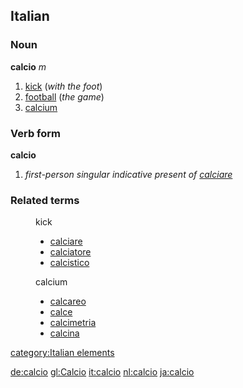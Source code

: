 ==Italian==
===Noun===
'''calcio''' ''m''

#[[kick]] (''with the foot'')
#[[football]] (''the game'')
#[[calcium]]

===Verb form===
'''calcio'''

# ''first-person singular indicative present of [[calciare]]''

===Related terms===
:kick
:*[[calciare]]
:*[[calciatore]]
:*[[calcistico]]
:calcium
:*[[calcareo]]
:*[[calce]]
:*[[calcimetria]]
:*[[calcina]]
[[category:Italian elements]]

[[de:calcio]]
[[gl:Calcio]]
[[it:calcio]]
[[nl:calcio]]
[[ja:calcio]]
